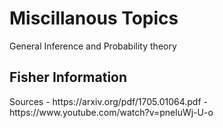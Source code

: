 # Miscillanous Topics

General Inference and Probability theory

## Fisher Information

Sources 
- https://arxiv.org/pdf/1705.01064.pdf
- https://www.youtube.com/watch?v=pneluWj-U-o